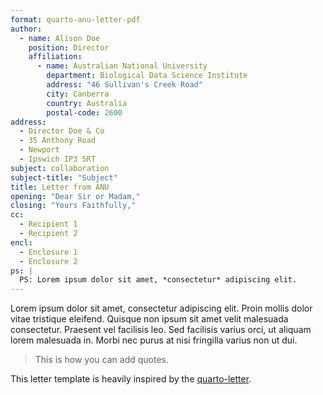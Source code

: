 ```yaml
---
format: quarto-anu-letter-pdf
author:
  - name: Alison Doe
    position: Director
    affiliation:
      - name: Australian National University
        department: Biological Data Science Institute
        address: "46 Sullivan's Creek Road"  
        city: Canberra
        country: Australia
        postal-code: 2600
address:
  - Director Doe & Co
  - 35 Anthony Road
  - Newport
  - Ipswich IP3 5RT
subject: collaboration
subject-title: "Subject"
title: Letter from ANU
opening: "Dear Sir or Madam,"
closing: "Yours Faithfully,"
cc:
  - Recipient 1
  - Recipient 2
encl:
  - Enclosure 1
  - Enclosure 2
ps: |
  PS: Lorem ipsum dolor sit amet, *consectetur* adipiscing elit.
---
```


Lorem ipsum dolor sit amet, consectetur adipiscing elit. Proin mollis dolor vitae tristique eleifend. Quisque non ipsum sit amet velit malesuada consectetur. Praesent vel facilisis leo. Sed facilisis varius orci, ut aliquam lorem malesuada in. Morbi nec purus at nisi fringilla varius non ut dui. 

> This is how you can add quotes.


This letter template is heavily inspired by the [quarto-letter](https://github.com/mcanouil/quarto-letter).
